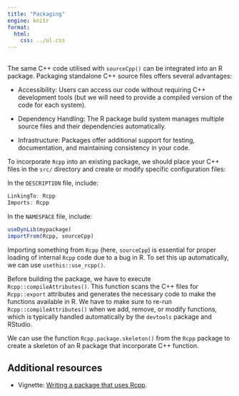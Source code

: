 ```yaml
---
title: "Packaging"
engine: knitr
format:
  html:
    css: ../ul.css
---
```


<br>
The same C++ code utilised with `sourceCpp()` can be integrated into an R package. Packaging standalone C++ source files offers several advantages:

* Accessibility: Users can access our code without requiring C++ development tools (but we will need to provide a compiled version of the code for each system).

* Dependency Handling: The R package build system manages multiple source files and their dependencies automatically.

* Infrastructure: Packages offer additional support for testing, documentation, and maintaining consistency in your code.

To incorporate `Rcpp` into an existing package, we should place your C++ files in the `src/` directory and create or modify specific configuration files:

In the `DESCRIPTION` file, include:
```r
LinkingTo: Rcpp
Imports: Rcpp
```

In the `NAMESPACE` file, include:
```r
useDynLib(mypackage)
importFrom(Rcpp, sourceCpp)
```

Importing something from `Rcpp` (here, `sourceCpp`) is essential for proper loading of internal `Rcpp` code due to a bug in R. To set this up automatically, we can use `usethis::use_rcpp()`.

Before building the package, we have to execute `Rcpp::compileAttributes()`. This function scans the C++ files for `Rcpp::export` attributes and generates the necessary code to make the functions available in R. We have to make sure to re-run `Rcpp::compileAttributes()` when we add, remove, or modify functions, which is typically handled automatically by the `devtools` package and RStudio.

::: {.callout-note appearance="simple"}

We can use the function `Rcpp.package.skeleton()` from the `Rcpp` package to create a skeleton of an R package that incorporate C++ function.

:::


## Additional resources

* Vignette: [Writing a package that uses Rcpp](https://cran.rstudio.com/web/packages/Rcpp/vignettes/Rcpp-package.pdf).
